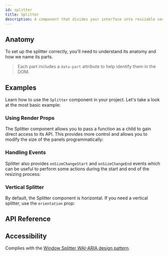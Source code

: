 ```yaml
---
id: splitter
title: Splitter
description: A component that divides your interface into resizable sections
---
```


<ComponentPreview id="Splitter" />

## Anatomy

To set up the splitter correctly, you'll need to understand its anatomy and how
we name its parts.

> Each part includes a `data-part` attribute to help identify them in the DOM.

<Anatomy id="splitter" />

## Examples

Learn how to use the `Splitter` component in your project. Let's take a look at
the most basic example:

<Example id="basic" />

### Using Render Props

The Splitter component allows you to pass a function as a child to gain direct
access to its API. This provides more control and allows you to modify the size
of the panels programmatically:

<Example id="render-prop" />

### Handling Events

Splitter also provides `onSizeChangeStart` and `onSizeChangeEnd` events which
can be useful to perform some actions during the start and end of the resizing
process:

<Example id="events" />

### Vertical Splitter

By default, the Splitter component is horizontal. If you need a vertical
splitter, use the `orientation` prop:

<Example id="vertical" />

## API Reference

<ComponentTypes id="splitter" />

## Accessibility

Complies with the [Window Splitter WAI-ARIA design pattern](https://www.w3.org/WAI/ARIA/apg/patterns/windowsplitter/).
